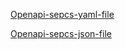 
[Openapi-sepcs-yaml-file](/openapi/delivery-order-shipping-instructions.yaml)

[Openapi-sepcs-json-file](/delivery-order-shipping-instructions.json)

<SwaggerUI url="../../openapi/delivery-order-shipping-instructions.json" />

